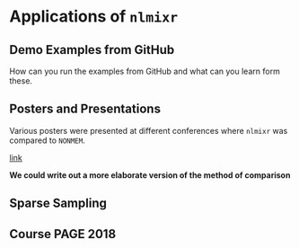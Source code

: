 # Applications of `nlmixr` {#applications}




## Demo Examples from GitHub
How can you run the examples from GitHub and what can you learn form these.



## Posters and Presentations
Various posters were presented at different conferences where `nlmixr` was compared to `NONMEM`.



[link](https://github.com/nlmixrdevelopment/nlmixr_bookdown/blob/master/posters/PosterACoP2016.pdf)



**We could write out a more elaborate version of the method of comparison**


## Sparse Sampling





## Course PAGE 2018
